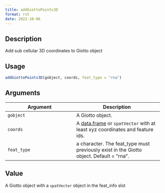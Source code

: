 ```yaml
--- 
title: addGiottoPoints3D 
format: rst 
date: 2022-10-06 
--- 
```


## Description

Add sub cellular 3D coordinates to Giotto object


## Usage

```r
addGiottoPoints3D(gobject, coords, feat_type = "rna")
```


## Arguments

Argument      |Description
------------- |----------------
`gobject`     |     A Giotto object.
`coords`     |     A [data.frame](#data.frame) or `spatVector` with at least xyz coordinates and feature ids.
`feat_type`     |     a character. The feat_type must previously exist in the Giotto object. Default = "rna".


## Value

A Giotto object with a `spatVector` object in the feat_info slot


